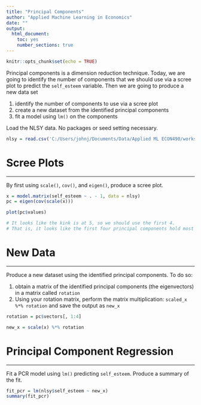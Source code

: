 ```yaml
---
title: "Principal Components"
author: "Applied Machine Learning in Economics"
date: ""
output: 
  html_document:
    toc: yes
    number_sections: true
---
```


```r
knitr::opts_chunk$set(echo = TRUE)
```


Principal components is a dimension reduction technique.
Today, we are going to identify the number of components that we should use via a scree plot to predict the `self_esteem` variable.
Then we are going to produce a new data set

1. identify the number of components to use via a scree plot
2. create a new dataset from the identified principal components
3. fit a model using `lm()` on the components


Load the NLSY data. No packages or seed setting necessary.

```r
nlsy = read.csv('C:/Users/johnj/Documents/Data/Applied ML ECON490/workshop data/nlsy/nlsy_workshop_data.csv')
```

# Scree Plots
**********************

By first using `scale()`, `cov()`, and `eigen()`, produce a scree plot.

```r
x = model.matrix(self_esteem ~ . - 1, data = nlsy)
pc = eigen(cov(scale(x)))

plot(pc$values)

# It looks like the kink is at 5, so we should use the first 4.
# That is, it looks like the first four principal components hold most the information
```

# New Data
***************

Produce a new dataset using the identified principal components. 
To do so:

1. obtain a matrix of the identified principal components (the eigenvectors) in a matrix called `rotation`
2. Using your rotation matrix, perform the matrix multiplication: `scaled_x %*% rotation` and save the output as `new_x`

```r
rotation = pc$vectors[, 1:4]

new_x = scale(x) %*% rotation
```


# Principal Component Regression
**************************

Fit a PCR model using `lm()` predicting `self_esteem`.
Produce a summary of the fit.

```r
fit_pcr = lm(nlsy$self_esteem ~ new_x)
summary(fit_pcr)
```






